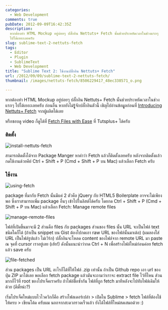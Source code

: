 ```yaml
---
categories:
  - Web Development
comments: true
pubDate: 2012-09-09T16:42:35Z
description:
  หากต้องทำ HTML Mockup อยู่บ่อยๆ ปลั๊กอิน Nettuts+ Fetch นั้นช่วยประหยัดเวลาในช่วงแรกๆ
  ไปได้เยอะเลยครับ
slug: sublime-text-2-nettuts-fetch
tags:
  - Editor
  - Plugin
  - SublimeText
  - Web Development
title: "Sublime Text 2: ใช้งานปลั๊กอิน Nettuts+ Fetch"
url: /2012/09/09/sublime-text-2-nettuts-fetch/
thumbnail: /images/nettuts-fetch/8506229417_48ec338571_o.png

---
```


หากต้องทำ HTML Mockup อยู่บ่อยๆ ปลั๊กอิน Nettuts+ Fetch นั้นช่วยประหยัดเวลาในช่วงแรกๆ ไปได้เยอะเลยครับ ก่อนอื่น หากยังไม่รูู้จักปลั๊กอินตัวนี้ เชิญไปอ่านข้อมููลก่อนที่ [Introducing Nettuts+ Fetch](https://code.tutsplus.com/articles/introducing-nettuts-fetch--net-23490) จากผู้ผลิตได้เลย

หรือชอบดู video ก็ดูได้ที่ [Fetch Files with Ease](https://tutsplus.com/lesson/fetch-files-with-ease/) ที่ Tutsplus+ ได้ครับ

### ติดตั้ง

![install-nettuts-fetch](/images/nettuts-fetch/8506229417_48ec338571_o.png)

สามารถติดตั้งได้จาก Package Manger หาคำว่า Fetch แล้วก็ติดตั้งเลยครับ หลังจากติดตั้งแล้วกดใช้งานด้วยคีย์ Ctrl + Shift + P (Cmd + Shift + P บน Mac) แล้วเลือก Fetch ครับ

### ใช้งาน

![using-fetch](/images/nettuts-fetch/8507342672_f6d71e2376_o.png)

package ที่มากับ Fetch นั้นมีแค่ 2 ตัวคือ jQuery กับ HTML5 Boilerplate อาจจะไม่เพียงพอ ซึ่งเราสามารถเพิ่ม package อื่นๆ เข้าไปในลิสต์ได้ครับ โดยกด Ctrl + Shift + P (Cmd + Shift + P บน Mac) แล้วเลือก Fetch: Manage remote files

![manage-remote-files](/images/nettuts-fetch/8506234847_6d5d504ed6_z.jpg)

ไฟล์ที่เปิดขึ้นมาจะมี 2 ส่วนคือ files กับ packages ส่วนของ files นั้น URL จะเป็นไฟล์ text ชนิดใดก็ได้ (ถ้าเป็น snippet บน Gist ต้องไปกดเอา raw URL ของไฟล์นั้นมาเด้อ) (ผมลองใส่ URL เป็นไฟล์รูปแล้ว ไม่เวิร์ก) ปลั๊กอินจะโหลด content ของไฟล์จาก remote URL มา paste ณ จุดที่ cursor เราอยู่เลย (เฮ้ย!) ดังนั้นแนะนำว่ากด Ctrl + N เพื่อสร้างไฟล์ใหม่ก่อนค่อย fetch แล้ว save ครับ

![file-fetched](/images/nettuts-fetch/8506239899_2ace529034_z.jpg)

ส่วน packages เป็น URL อะไรก็ได้ที่ให้ไฟล์ .zip เท่านั้น ถ้าเป็น Github repo เอา url ของปุ่ม ZIP มาได้เลย พอเลือก fetch package แล้วมันจะถามว่าเราจะ extract file ไว้ที่ไหน ส่วนมากก็ไว้ที่ root ของโปรเจ็คเราครับ ถ้าไฟล์ชื่อซ้ำกัน ไฟล์ที่ถูก fetch มาทีหลังจะไปทับไฟล์เดิมให้ด้วย (ดีมั้ยน่ะ?)

เริ่มโปรเจ็คใหม่แบบไวไวควิกก็คือ สร้างโฟลเดอร์เปล่า > เปิดใน Sublime > fetch ไฟล์ที่ต้องใช้ให้ครบ > เขียนโค้ด ครับผม นอกจากสะดวกรวดเร็วแล้ว ยังได้ไฟล์ที่ใหม่สดเสมอด้วย :)
